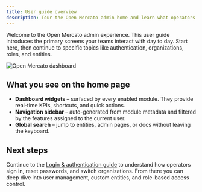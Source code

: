 ```yaml
---
title: User guide overview
description: Tour the Open Mercato admin home and learn what operators see first.
---
```


Welcome to the Open Mercato admin experience. This user guide introduces the primary screens your teams interact with day to day. Start here, then continue to specific topics like authentication, organizations, roles, and entities.

![Open Mercato dashboard](/screenshots/open-mercato-homepage.png)

## What you see on the home page

- **Dashboard widgets** – surfaced by every enabled module. They provide real-time KPIs, shortcuts, and quick actions.
- **Navigation sidebar** – auto-generated from module metadata and filtered by the features assigned to the current user.
- **Global search** – jump to entities, admin pages, or docs without leaving the keyboard.

## Next steps

Continue to the [Login & authentication guide](./login) to understand how operators sign in, reset passwords, and switch organizations. From there you can deep dive into user management, custom entities, and role-based access control.
